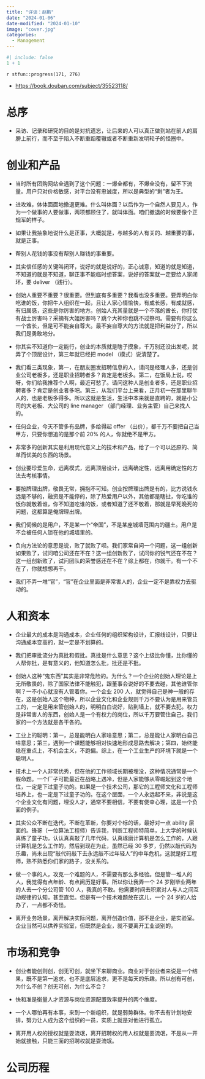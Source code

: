 ```yaml
---
title: "详谈：赵鹏"
date: "2024-01-06"
date-modified: "2024-01-10"
image: "cover.jpg"
categories: 
  - Management
---
```


```r
#| include: false
1 + 1
```

::: {.callout-note title='Progress'}
`r stfun::progress(171, 276)`

<!-- 读后感：[读《管理行为》](https://shitao5.org/posts/glxw/)。 -->
:::

::: {.callout-tip title="Learning Source"}
- <https://book.douban.com/subject/35523118/>
:::

# 总序 {-}

- <p>采访、记录和研究的目的是对抗遗忘，让后来的人可以真正做到站在前人的肩膀上前行，而不至于陷入不断重蹈覆辙或者不断重新发明轮子的怪圈中。</p>

# 创业和产品

- 当时所有团购网站全遇到了这个问题：一爆全都有，不爆全没有，留不下流量。用户只对价格敏感，对平台没有忠诚度，所以是典型的“剩”者为王。

- 进攻难，体体面面地撤退更难。什么叫体面？以后作为一个自然人要见人，作为一个做事的人要做事，两项都顾住了，就叫体面。咱们撤退的时候要像个正规军的样子。

- 如果让我抽象地说什么是正事，大概就是，与越多的人有关的、越重要的事，就是正事。

- 帮别人花钱的事没有帮别人赚钱的事重要。

- 其实信任感的关键叫闭环，说好的就是说好的，正心诚意，知道的就是知道，不知道的就是不知道，聊正事不能临时想答案，说好的答案就一定要给人家闭环，要 deliver （践行）。

- 创始人重要不重要？很重要。但到底有多重要？我看也没多重要。要弄明白你吃谁的饭，你把牛人组织在一起，且让人家心情愉快，有成长感，有成就感，有归属感，这些是你厉害的地方。创始人充其量就是一个不落的酋长，你打仗有战士厉害吗？采摘有大姐厉害吗？跳个大神你也跳不过祭司。需要有你这么一个酋长，但是可不能妄自尊大。最不妄自尊大的方法就是把利益分了，所以我们是勇敢地分。

- 你其实不知道你一定能行，创业的本质就是瞎子摸象，千万别还没出发呢，就弄了个顶层设计，第三年就已经把 model （模式）说清楚了。

- 我们看三类现象，第一，在朋友圈发招聘信息的人，请问是经理人多，还是创业公司老板多，还是职业招聘者多？肯定是老板多。第二，在饭局上说，哎呀，你们给我推荐个人啊，最近可愁了。请问这种人是创业者多，还是职业招聘者多？肯定是创业者多吧。第三，从我们平台上来看，正月初一在那里聊牛人的，也是老板多得多。所以这就是生活，生活中本来就是直聘的，就是小公司的大老板、大公司的 line manager （部门经理、业务主管）自己来找人的。

- 任何企业，今天不管多有品牌，多给得起 offer （出价），都千万不要把自己当甲方，只要你想追的是那个前 20% 的人，你就绝不是甲方。

- 非常多的创新其实是利用现代意义上的技术和产品，给了一个可以还原的、简单而优美的东西的场景。

- 创业要珍爱生命，远离模式，远离顶层设计，远离确定性，远离用确定性的方法去考核事情。

- 要按牌理出牌，敬畏无常，拥抱不可知。创业按牌理出牌是有的，比方说钱永远是不够的，融资是不能停的，除了热爱用户以外，其他都是瞎扯，你吃谁的饭你就敬着谁，你不知道吃谁的饭，或者知道了还不敬着，那就是早死晚死的问题，这都算是俺牌理出牌。

- 我们伺候的是用户，不是某一个“帝国”，不是某座城墙范围内的疆土。用户是不会被任何人锁在他的城墙里的。

- 负向方法论的意思是说，败了就败了呗。我们家常自问一个问题，这一组创新如果败了，试问咱公司还在不在？这一组创新败了，试问你的锐气还在不在？这一组创新败了，试问团队的荣誉感还在不在？综上都在，你就干。有一个不在了，你就想想再干。

- 我们不弄一堆“官”，“官”在企业里面是非常害人的，企业一定不是靠权力去驱动的。

# 人和资本

- 企业最大的成本是沟通成本，企业任何的组织架构设计，汇报线设计，只要让沟通成本变高的，就一定是不划算的。

- 我们把审批流分为真批和假批。真批是什么意思？这个上级比你懂，比你懂的人帮你批，是有意义的，他知道怎么批，批还是不批。

- 创始人这种“鬼东西”其实是非常危险的。为什么？一个企业的创始人理论是上无所敬畏的，除了国家法律不能触犯，跟董事会说好的不要去碰，其他谁管你啊？一不小心就没有人管着你。一个企业 200 人，就觉得自己是神一般的存在，这是创始人这个物种，所以企业文化和企业规则千万不要认为是用来管员工的，一定是用来管创始人的，明明白白说好，贴到墙上，就不要去犯。权力是非常害人的东西，创始人是一个有权力的岗位，所以千万要管住自己。我们家的一个方法就是各干各的。

- 工业上的聪明：第一，总是能明白人家啥意思；第二，总是能让人家明白自己啥意思；第三，遇到一个课题能够相对快速地形成思路去解决；第四，始终能稳在重点上，不机会主义，不跑偏。综上，在一个工业生产的环境下就是一个聪明人。

- 技术上一个人非常优秀，但在他的工作领域长期被埋没，这种情况通常是一个假命题。一个厂子可能最近在战略上遇冷，但是人家能够从零崛起到这个地位，一定是下过童子功的。如果是一个技术公司，那它的工程师文化和工程师培养上，也一定是下过童子功的。在这个层面，一个人永远起不来，非说是这个企业文化有问题，埋没人才，通常不要相信，不要有侥幸心理，这是一个负面的例子。

- 其实公众不断在迭代，不断在革新，你要对个标的话，最好对一点 ability 层面的。锋哥（一位算法工程师）告诉我，判断工程师特简单，上大学的时候认真练了童子功，认认真真敲了几年代码，认真琢磨计算机是怎么工作的，人跟计算机是怎么工作的，然后到现在为止，虽然已经 30 多岁，仍然以敲代码为乐趣，尚未出现“敲代码敲下去永远敲不过年轻人”的中年危机，这就是好工程师，熟不熟悉你们家的路子，没关系的。

- 做一个事的人，攻克一个难题的人，不需要有那么多经验。但是管一堆人的人，我觉得有点年龄、有点阅历是好事。所以你让我弄一个 24 岁刚毕业两年的人去一个分公司管 100 人，我真的不敢。他需要时间去积累对人与人之间互动规律的认知，甚至直觉。但是有一个技术难题放在这儿，一个 24 岁的人给办了，一点都不奇怪。

- 离开业务场景，离开解决实际问题，离开创造价值，那不是企业，是实验室。企业当然可以供养实验室，但既然是企业，就不要离开工业谈别的。

# 市场和竞争

- 创业者能创则创，创无可创，就坐下来聊商业。商业对于创业者来说是一个结果，既不是第一追求，也不是底层追求，更不是每天的乐趣。所以创有可创，为什么不创？创无可创，为什么不合？

- 快和准是衡量人才资源与岗位资源配置效率提升的两个维度。

- 一个人哪怕再有本事，来到一个新组织，就是弱势群体。你不去有计划地安排，努力让人成为这个组织的一员，实质上就是对他进行孤立。

- 离开用人权的授权就是耍流氓，离开招聘权的用人权就是耍流氓，不是从一开始就接触，只能三面的招聘权就是耍流氓。

# 公司历程





















